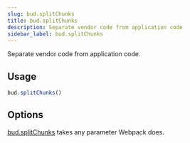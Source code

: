 ```yaml
---
slug: bud.splitChunks
title: bud.splitChunks
description: Separate vendor code from application code
sidebar_label: bud.splitChunks
---
```


Separate vendor code from application code.

## Usage

```js title='bud.config.js'
bud.splitChunks()
```

## Options

[bud.splitChunks](/docs/bud.splitChunks) takes any parameter Webpack does.
